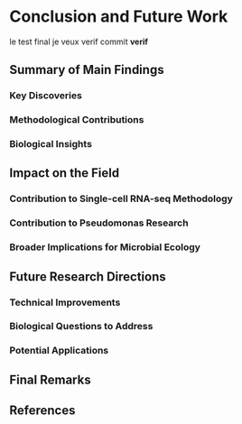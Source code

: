 # Conclusion and Future Work

le test final je veux verif commit **verif**

## Summary of Main Findings

### Key Discoveries

### Methodological Contributions

### Biological Insights

## Impact on the Field

### Contribution to Single-cell RNA-seq Methodology

### Contribution to Pseudomonas Research

### Broader Implications for Microbial Ecology

## Future Research Directions

### Technical Improvements

### Biological Questions to Address

### Potential Applications

## Final Remarks

## References 

```{=tex}
\clearpage
% Désactiver l'inclusion des prochaines figures et tableaux dans les listes
\captionsetup[figure]{list=false}
\captionsetup[table]{list=false}
```



